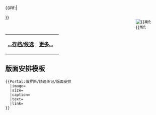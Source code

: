 {{#if:{{{image}}}|<div style="float:right;margin-left:0.2em">[[Image:{{{image}}}|{{#if:{{{size}}}]]
</div>}}{{{text}}}

{| class="noprint" width="100%"  border="0" style="padding: 0; margin: 0; background-color:transparent"
|-
|<div style="text-align:left;">'''[[Portal:俄罗斯/精选传记|...存档/候选]]'''</div>||
 <div style="text-align:right;margin-right:10px;margin-bottom:4px;">
'''[[{{{link}}}|更多...]]'''
 </div >
|}<noinclude>

== 版面安排模板 ==
<pre>
{{Portal:俄罗斯/精选传记/版面安排
  |image=
  |size=
  |caption=
  |text=
  |link=
}}
</pre>
</noinclude>